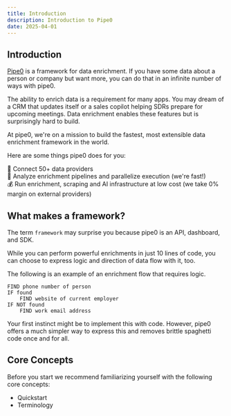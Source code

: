 ```yaml
---
title: Introduction
description: Introduction to Pipe0
date: 2025-04-01
---
```


## Introduction

[Pipe0](https://pipe0.com) is a framework for data enrichment. If you have some data about a person or company 
but want more, you can do that in an infinite number of ways with pipe0.

The ability to enrich data is a requirement for many apps. You may dream of a 
CRM that updates itself or a sales copilot helping SDRs prepare for upcoming meetings. Data enrichment 
enables these features but is surprisingly hard to build.

At pipe0, we're on a mission to build the fastest, most extensible data enrichment framework in the world.

Here are some things pipe0 does for you:

🔌 Connect 50+ data providers <br />
💨 Analyze enrichment pipelines and parallelize execution (we're fast!)<br />
💰 Run enrichment, scraping and AI infrastructure at low cost (we take 0% margin on external providers)<br />

## What makes a framework?
The term `framework` may surprise you because pipe0 is an API, dashboard, and <AppLink linkType="externalSDKNpm">SDK</AppLink>.

While you can perform powerful enrichments in just 10 lines of code, you can choose to express logic and direction of data flow 
with it, too.

The following is an example of an enrichment flow that requires logic.

```text filename="Flow that needs logic"
FIND phone number of person
IF found
    FIND website of current employer
IF NOT found
    FIND work email address
```

Your first instinct might be to implement this with code. However, pipe0 offers a much simpler way to express this
and removes brittle spaghetti code once and for all.



## Core Concepts

Before you start we recommend familiarizing yourself with the following core concepts: 

- <AppLink linkType="quickstart">Quickstart</AppLink>
- <AppLink linkType="terminology">Terminology</AppLink>

